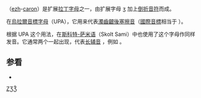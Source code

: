 {{Infobox alphabet|alphabet=拉丁|uuc=01EE|ulc=01EF}}
{{Unicode|'''Ǯ''', '''ǯ'''}}（[[ʒ|ezh]]-[[倒折音符|caron]]）是扩展[[拉丁字母|拉丁字母]]之一，由扩展字母 [[ʒ|ʒ]] 加上[[倒折音符|倒折音符]]而成。

在[[烏拉爾音標字母|烏拉爾音標字母]]（UPA），它用来代表[[濁齒齦後塞擦音|濁齒齦後塞擦音]]（[[國際音標|國際音標]]相当于 {{IPA|d͡ʒ}}）。

根据 UPA 这个用法，在[[斯科特-萨米语|斯科特-萨米语]]（Skolt Sami）中也使用了这个字母作同样发音。它通常两个一起出现，代表[[长辅音|长辅音]] {{IPA|/dd͡ʒ/}}，例如 {{unicode|''viǯǯâd''}}。

== 参看 ==
*{{Unicode|[[Ʒ|'''Ʒ''', '''ʒ''']]}}

{{Latin alphabet}}

[[Category:衍生拉丁字母|ZƷǮ]]